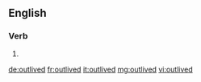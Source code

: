 ==English==

===Verb===
{{head|en|verb form}}

# {{en-past of|outlive}}

[[de:outlived]]
[[fr:outlived]]
[[it:outlived]]
[[mg:outlived]]
[[vi:outlived]]